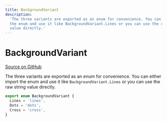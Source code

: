 ```yaml
---
title: BackgroundVariant
description:
  'The three variants are exported as an enum for convenience. You can either import
  the enum and use it like BackgroundVariant.Lines or you can use the raw string
  value directly.'
---
```


# BackgroundVariant

[Source on GitHub](https://github.com/xyflow/xyflow/blob/main/packages/react/src/additional-components/Background/types.ts)

The three variants are exported as an enum for convenience. You can either import
the enum and use it like `BackgroundVariant.Lines` or you can use the raw string
value directly.

```ts
export enum BackgroundVariant {
  Lines = 'lines',
  Dots = 'dots',
  Cross = 'cross',
}
```
